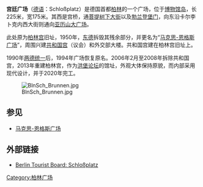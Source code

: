 '''宫廷广场'''（[[德语|德语]]：Schloßplatz）是德国首都[[柏林|柏林]]的一个广场，位于[[博物馆岛|博物馆岛]]，长225米，宽175米。其西是宫桥，通[[菩提树下大街|菩提树下大街]]以及[[勃兰登堡门|勃兰登堡门]]，向东沿卡尔李卜克内西大街则通向[[亚历山大广场|亚历山大广场]]。

此处原为[[柏林宫|柏林宫]]旧址，1950年，[[东德|东德]]拆毁其残余部分，并更名为“[[马克思-恩格斯广场|马克思-恩格斯广场]]”，周围兴建[[共和国宫|共和国宫]]（议会）和外交部大楼。共和国宫建在柏林宫旧址上。

1990年[[两德统一|两德统一]]后，1994年广场恢复原名。2006年2月至2008年拆除共和国宫，2013年重建柏林宫，作为[[洪堡论坛|洪堡论坛]]的馆址，外观大体保持原貌，而内部采用现代设计，并于2020年完工。

[[File:BlnSch_Brunnen.jpg|thumb]]

==参见==
* [[马克思-恩格斯广场|马克思-恩格斯广场]]

== 外部链接 ==
*[https://web.archive.org/web/20080325150400/http://www.berlin-tourist-information.de/cgi-bin/sehenswertes.pl?id=15432&sprache=english Berlin Tourist Board: Schloßplatz]

{{coord|52|31|3|N|13|24|10|E|region:DE_type:landmark|display=inline,title}}

{{Authority control}}
[[Category:柏林广场|Category:柏林广场]]